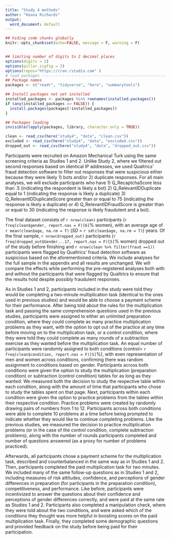 ```yaml
---
title: "Study 4 methods"
author: "Keana Richards"
output:
  word_document: default
---
```


```r

## hiding code chunks globally 
knitr::opts_chunk$set(echo=FALSE, message = F, warning = F)


## limiting number of digits to 2 decimal places
options(digits = 2)
options(pillar.sigfig = 2)
options(repos="https://cran.rstudio.com" )
# load packages -----------------------------------------------------------
## Package names
packages <- c("readr", "tidyverse", "here", "summarytools")

## Install packages not yet installed
installed_packages <- packages %in% rownames(installed.packages())
if (any(installed_packages == FALSE)) {
  install.packages(packages[!installed_packages])
}

## Packages loading
invisible(lapply(packages, library, character.only = TRUE))

clean <- read_csv(here("study4", "data", "clean.csv"))
excluded <- read_csv(here("study4", "data", "excluded.csv"))
dropped_out <- read_csv(here("study4", "data", "dropped_out.csv"))

```

Participants were recruited on Amazon Mechanical Turk using the same screening criteria as Studies 1 and 2. Unlike Study 2, where we filtered out second responses based on identical IP addresses, we used Qualtrics’ fraud detection software to filter out responses that were suspicious either because they were likely 1) bots and/or 2) duplicate responses. For all main analyses, we will exclude participants who have 1) Q_RecaptchaScore less than .5 (indicating the respondent is likely a bot) 2) Q_RelevantIDDuplicate equal to 1 (indicating the response is likely a duplicate) 3) Q_RelevantIDDuplicateScore greater than or equal to 75 (indicating the response is likely a duplicate) or 4) Q_RelevantIDFraudScore is greater than or equal to 30 (indicating the response is likely fraudulent and a bot). 

The final dataset consists of `r nrow(clean)` participants (`r freq(clean$gender, report.nas = F)[6]`% women), with an average age of `r mean(clean$age, na.rm = T)` (*SD* = `r sd(clean$age, na.rm = T)`) years. Of the final sample, `r nrow(dropped_out)` participants (`r freq(dropped_out$Gender...17, report.nas = F)[5]`% women) dropped out of the study before finishing and `r nrow(clean %>% filter(fraud ==1))` participants were flagged by Qualtrics' fraud detection software as suspicious based on the aforementioned criteria. We include analyses for the full sample in the appendix and all results are unchanged. We will compare the effects while performing the pre-registered analyses both with and without the participants that were flagged by Qualtrics to ensure that the results hold despite possibly fraudulent responses.

As in Studies 1 and 2, participants included in the study were told they would be completing a two-minute multiplication task (identical to the ones used in previous studies) and would be able to choose a payment scheme for their performance. After being told about the rules for the multiplication task and passing the same comprehension questions used in the previous studies, participants were assigned to either an unlimited preparation condition, where they could complete as many practice multiplication problems as they want, with the option to opt out of the practice at any time before moving on to the multiplication task, or a control condition, where they were told they could complete as many rounds of a subtraction exercise as they wanted before the multiplication task. An equal number of participants were randomly assigned to both conditions (control= `r freq(clean$condition, report.nas = F)[5]`%), with even representation of men and women across conditions, confirming there was random assignment to conditions based on gender. Participants across both conditions were given the option to study the multiplication (preparation condition) or subtraction (control condition) tables for as long as they wanted. We measured both the decision to study the respective table within each condition, along with the amount of time that participants who chose to study the tables spent on that page. Next, participants within each condition were given the option to practice problems from the tables within their respective condition. Practice problems were created by randomly drawing pairs of numbers from 1 to 12. Participants across both conditions were able to complete 10 problems at a time before being prompted to indicate whether they would like to continue completing problems. Like the previous studies, we measured the decision to practice multiplication problems (or in the case of the control condition, complete subtraction problems), along with the number of rounds participants completed and number of questions answered (as a proxy for number of problems practiced). 

Afterwards, all participants chose a payment scheme for the multiplication task, described and counterbalanced in the same way as in Studies 1 and 2. Then, participants completed the paid multiplication task for two minutes. We included many of the same follow-up questions as in Studies 1 and 2, including measures of risk attitudes, confidence, and perceptions of gender differences in preparation (for participants in the preparation condition), competitiveness, and performance. Like before, participants were incentivized to answer the questions about their confidence and perceptions of gender differences correctly, and were paid at the same rate as Studies 1 and 2. Participants also completed a manipulation check, where they were told about the two conditions, and were asked which of the conditions they thought was more helpful in boosting scores on the paid multiplication task. Finally, they completed some demographic questions and provided feedback on the study before being paid for their participation. 